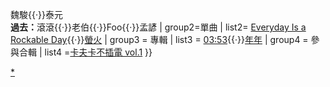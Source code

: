 {{Navbox
| name=熊寶貝
| title=[[熊寶貝樂團]]
| group1 = 成員
| list1 ='''現在：'''餅乾{{·}}魏駿{{·}}泰元<br />'''過去：'''滾滾{{·}}老伯{{·}}Foo{{·}}孟諺
| group2=單曲
| list2= [[Everyday Is a Rockable Day]]{{·}}[[螢火]]
| group3 = 專輯
| list3 =  [[03:53]]{{·}}[[年年]]
| group4 = 參與合輯
| list4 =[[卡夫卡不插電 vol.1]]
}}<noinclude>
[[Category:臺灣演唱團體模板|{{PAGENAME}}]]
[[Category:熊寶貝樂團|*{{PAGENAME}}]]</noinclude>